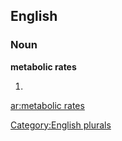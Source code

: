 
==English==

===Noun===
'''metabolic rates'''

# {{plural of|[[metabolic rate]]}}

[[Category:English plurals]]

[[ar:metabolic rates]]
